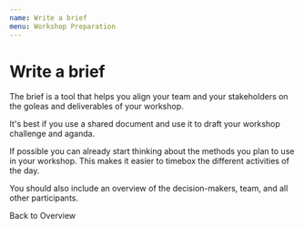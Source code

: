 ```yaml
---
name: Write a brief
menu: Workshop Preparation
---
```



# Write a brief

The brief is a tool that helps you align your team and your stakeholders on the goleas and deliverables of your workshop. 

It's best if you use a shared document and use it to draft your workshop challenge and aganda. 

If possible you can already start thinking about the methods you plan to use in your workshop. 
This makes it easier to timebox the different activities of the day. 

You should also include an overview of the decision-makers, team, and all other participants.

<Link to="workshops-overview-of-todos">Back to Overview</Link>
